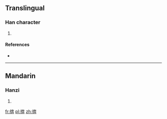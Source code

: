 ==Translingual==

===Han character===
{{Han char|rn=64|rad=手|as=08|sn=11|four=|canj=手大十廿 (QKJT)}}

# {{defn|Han|sort=手08}}

====References====
* {{Han ref|kx=0435.260|dkj=12218|hdz=31893.030|uh=6379|ud=25465}}

----

==Mandarin==

===Hanzi===
{{cmn-hanzi|pin=[[bèn]] ([[ben4]])|wg=pen<sup>4</sup>}}

# {{defn|lang=cmn|sort=手08}}

[[fr:捹]]
[[pl:捹]]
[[zh:捹]]
